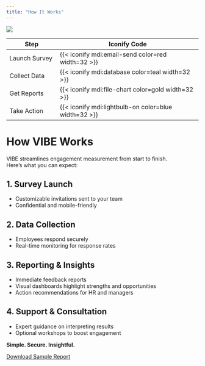 ```yaml
---
title: "How It Works"
---
```


![](img/factory.webp)

| Step             | Iconify Code                                      |
|------------------|---------------------------------------------------|
| Launch Survey    | {{< iconify mdi:email-send color=red width=32 >}} |
| Collect Data     | {{< iconify mdi:database color=teal width=32 >}}  |
| Get Reports      | {{< iconify mdi:file-chart color=gold width=32 >}}|
| Take Action      | {{< iconify mdi:lightbulb-on color=blue width=32 >}}|

# How VIBE Works

VIBE streamlines engagement measurement from start to finish.  
Here’s what you can expect:

## 1. Survey Launch
- Customizable invitations sent to your team
- Confidential and mobile-friendly

## 2. Data Collection
- Employees respond securely
- Real-time monitoring for response rates

## 3. Reporting & Insights
- Immediate feedback reports
- Visual dashboards highlight strengths and opportunities
- Action recommendations for HR and managers

## 4. Support & Consultation
- Expert guidance on interpreting results
- Optional workshops to boost engagement

::: {.callout-note}
**Simple. Secure. Insightful.**
:::

[Download Sample Report](#){.btn .btn-danger}